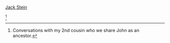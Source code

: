 [[Lichtenstein-153 | Jack Stein]]

<ref name="convo CS">
Conversations with my 2nd cousin who we share John as an ancestor.
</ref>